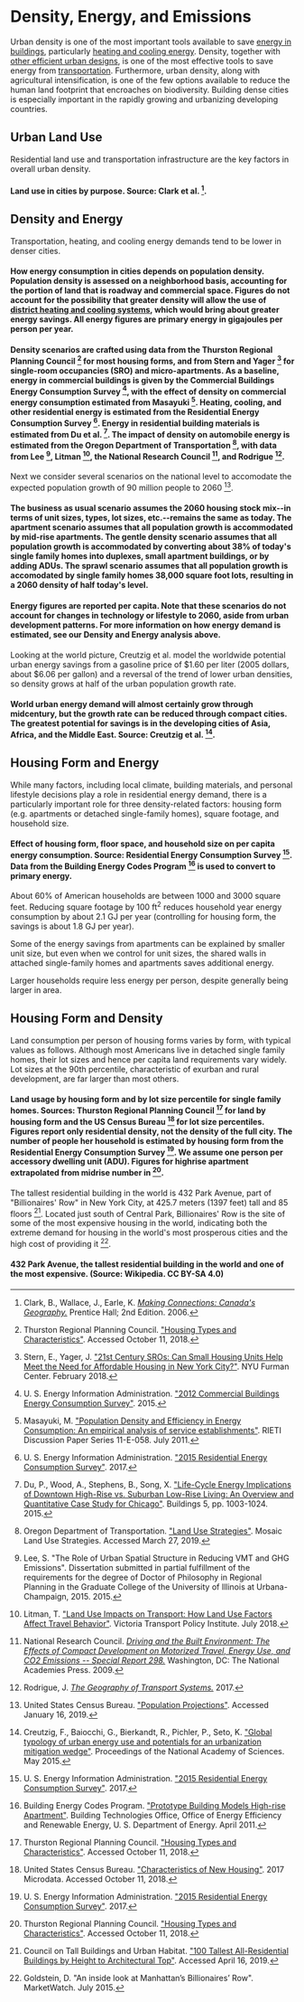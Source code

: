 # Density, Energy, and Emissions

Urban density is one of the most important tools available to save [energy in buildings](http://urbancruiseship.org/solution/energy/building_energy), particularly [heating and cooling energy](http://urbancruiseship.org/solution/energy/heating). Density, together with [other efficient urban designs](http://urbancruiseship.org/solution/cities/urban_form), is one of the most effective tools to save energy from [transportation](http://urbancruiseship.org/solution/energy/transpo_energy). Furthermore, urban density, along with agricultural intensification, is one of the few options available to reduce the human land footprint that encroaches on biodiversity. Building dense cities is especially important in the rapidly growing and urbanizing developing countries.

## Urban Land Use
Residential land use and transportation infrastructure are the key factors in overall urban density.

#### Land use in cities by purpose. Source: Clark et al. [^2].

## Density and Energy
Transportation, heating, and cooling energy demands tend to be lower in denser cities.

#### How energy consumption in cities depends on population density. Population density is assessed on a neighborhood basis, accounting for the portion of land that is roadway and commercial space. Figures do not account for the possibility that greater density will allow the use of [district heating and cooling systems](http://urbancruiseship.org/solution/energy/heating), which would bring about greater energy savings. All energy figures are primary energy in gigajoules per person per year.

#### Density scenarios are crafted using data from the Thurston Regional Planning Council [^14] for most housing forms, and from Stern and Yager [^13] for single-room occupancies (SRO) and micro-apartments. As a baseline, energy in commercial buildings is given by the Commercial Buildings Energy Consumption Survey [^15], with the effect of density on commercial energy consumption estimated from Masayuki [^9]. Heating, cooling, and other residential energy is estimated from the Residential Energy Consumption Survey [^16]. Energy in residential building materials is estimated from Du et al. [^5]. The impact of density on automobile energy is estimated from the Oregon Department of Transportation [^11], with data from Lee [^7], Litman [^8], the National Research Council [^10], and Rodrigue [^12].

Next we consider several scenarios on the national level to accomodate the expected population growth of 90 million people to 2060 [^18].

#### The business as usual scenario assumes the 2060 housing stock mix--in terms of unit sizes, types, lot sizes, etc.--remains the same as today. The apartment scenario assumes that all population growth is accommodated by mid-rise apartments. The gentle density scenario assumes that all population growth is accommodated by converting about 38% of today's single family homes into duplexes, small apartment buildings, or by adding ADUs. The sprawl scenario assumes that all population growth is accomodated by single family homes 38,000 square foot lots, resulting in a 2060 density of half today's level.

#### Energy figures are reported per capita. Note that these scenarios do not account for changes in technology or lifestyle to 2060, aside from urban development patterns. For more information on how energy demand is estimated, see our Density and Energy analysis above.

Looking at the world picture, Creutzig et al. model the worldwide potential urban energy savings from a gasoline price of $1.60 per liter (2005 dollars, about $6.06 per gallon) and a reversal of the trend of lower urban densities, so density grows at half of the urban population growth rate.

#### World urban energy demand will almost certainly grow through midcentury, but the growth rate can be reduced through compact cities. The greatest potential for savings is in the developing cities of Asia, Africa, and the Middle East. Source: Creutzig et al. [^4].

## Housing Form and Energy
While many factors, including local climate, building materials, and personal lifestyle decisions play a role in residential energy demand, there is a particularly important role for three density-related factors: housing form (e.g. apartments or detached single-family homes), square footage, and household size.

#### Effect of housing form, floor space, and household size on per capita energy consumption. Source: Residential Energy Consumption Survey [^16]. Data from the Building Energy Codes Program [^1] is used to convert to primary energy.

About 60% of American households are between 1000 and 3000 square feet. Reducing square footage by 100 ft<sup>2</sup> reduces household year energy consumption by about 2.1 GJ per year (controlling for housing form, the savings is about 1.8 GJ per year).

Some of the energy savings from apartments can be explained by smaller unit size, but even when we control for unit sizes, the shared walls in attached single-family homes and apartments saves additional energy.

Larger households require less energy per person, despite generally being larger in area.

## Housing Form and Density
Land consumption per person of housing forms varies by form, with typical values as follows. Although most Americans live in detached single family homes, their lot sizes and hence per capita land requirements vary widely. Lot sizes at the 90th percentile, characteristic of exurban and rural development, are far larger than most others.

#### Land usage by housing form and by lot size percentile for single family homes. Sources: Thurston Regional Planning Council [^14] for land by housing form and the US Census Bureau [^17] for lot size percentiles. Figures report only residential density, not the density of the full city. The number of people her household is estimated by housing form from the Residential Energy Consumption Survey [^16]. We assume one person per accessory dwelling unit (ADU). Figures for highrise apartment extrapolated from midrise number in [^14].

The tallest residential building in the world is 432 Park Avenue, part of "Billionaires' Row" in New York City, at 425.7 meters (1397 feet) tall and 85 floors [^3]. Located just south of Central Park, Billionaires' Row is the site of some of the most expensive housing in the world, indicating both the extreme demand for housing in the world's most prosperous cities and the high cost of providing it [^6].

#### 432 Park Avenue, the tallest residential building in the world and one of the most expensive. (Source: Wikipedia. CC BY-SA 4.0)

[^1]: Building Energy Codes Program. ["Prototype Building Models High-rise Apartment"](https://www.energycodes.gov/901-prototype-building-models-high-rise-apartment). Building Technologies Office, Office of Energy Efficiency and Renewable Energy, U. S. Department of Energy. April 2011.

[^2]: Clark, B., Wallace, J., Earle, K. [*Making Connections: Canada's Geography.*](https://www.amazon.com/Making-Connections-Bruce-Wallace-Earle/dp/0131980890) Prentice Hall; 2nd Edition. 2006.

[^3]: Council on Tall Buildings and Urban Habitat. ["100 Tallest All-Residential Buildings by Height to Architectural Top"](http://www.skyscrapercenter.com/buildings?list=tallest100-residential). Accessed April 16, 2019.

[^4]: Creutzig, F., Baiocchi, G., Bierkandt, R., Pichler, P., Seto, K. ["Global typology of urban energy use and potentials for an urbanization mitigation wedge"](http://www.pnas.org/content/112/20/6283.full). Proceedings of the National Academy of Sciences. May 2015.

[^5]: Du, P., Wood, A., Stephens, B., Song, X. ["Life-Cycle Energy Implications of Downtown High-Rise vs. Suburban Low-Rise Living: An Overview and Quantitative Case Study for Chicago"](https://www.ideals.illinois.edu/bitstream/handle/2142/88966/LEE-DISSERTATION-2015.pdf). Buildings 5, pp. 1003-1024. 2015.

[^6]: Goldstein, D. "An inside look at Manhattan’s Billionaires’ Row". MarketWatch. July 2015.

[^7]: Lee, S. "The Role of Urban Spatial Structure in Reducing VMT and GHG Emissions". Dissertation submitted in partial fulfillment of the requirements for the degree of Doctor of Philosophy in Regional Planning in the Graduate College of the University of Illinois at Urbana-Champaign, 2015. 2015.

[^8]: Litman, T. ["Land Use Impacts on Transport: How Land Use Factors Affect Travel Behavior"](http://www.vtpi.org/landtravel.pdf). Victoria Transport Policy Institute. July 2018.

[^9]: Masayuki, M. ["Population Density and Efficiency in Energy Consumption: An empirical analysis of service establishments"](https://www.rieti.go.jp/jp/publications/dp/11e058.pdf). RIETI Discussion Paper Series 11-E-058. July 2011.

[^10]: National Research Council. [*Driving and the Built Environment: The Effects of Compact Development on Motorized Travel, Energy Use, and CO2 Emissions -- Special Report 298.*](https://www.nap.edu/catalog/12747/driving-and-the-built-environment-the-effects-of-compact-development) Washington, DC: The National Academies Press. 2009.

[^11]: Oregon Department of Transportation. ["Land Use Strategies"](https://www.oregon.gov/ODOT/Planning/Documents/Mosaic-Land-Use-Strategies.pdf). Mosaic Land Use Strategies. Accessed March 27, 2019.

[^12]: Rodrigue, J. [*The Geography of Transport Systems.*](https://transportgeography.org/?page_id=4613) 2017.

[^13]: Stern, E., Yager, J. ["21st Century SROs: Can Small Housing Units Help Meet the Need for Affordable Housing in New York City?"](http://furmancenter.org/files/NYUFurmanCenter_SmallUnitsInNYC_WorkingPaper_Update_20FEB2018.pdf). NYU Furman Center. February 2018.

[^14]: Thurston Regional Planning Council. ["Housing Types and Characteristics"](https://www.trpc.org/DocumentCenter/View/774/Housing-Types-and-Characteristics-PDF). Accessed October 11, 2018.

[^15]: U. S. Energy Information Administration. ["2012 Commercial Buildings Energy Consumption Survey"](https://www.eia.gov/consumption/commercial/). 2015.

[^16]: U. S. Energy Information Administration. ["2015 Residential Energy Consumption Survey"](https://www.eia.gov/consumption/commercial/). 2017.

[^17]: United States Census Bureau. ["Characteristics of New Housing"](https://www.census.gov/construction/chars/microdata.html). 2017 Microdata. Accessed October 11, 2018.

[^18]: United States Census Bureau. ["Population Projections"](https://www.census.gov/programs-surveys/popproj.html). Accessed January 16, 2019.